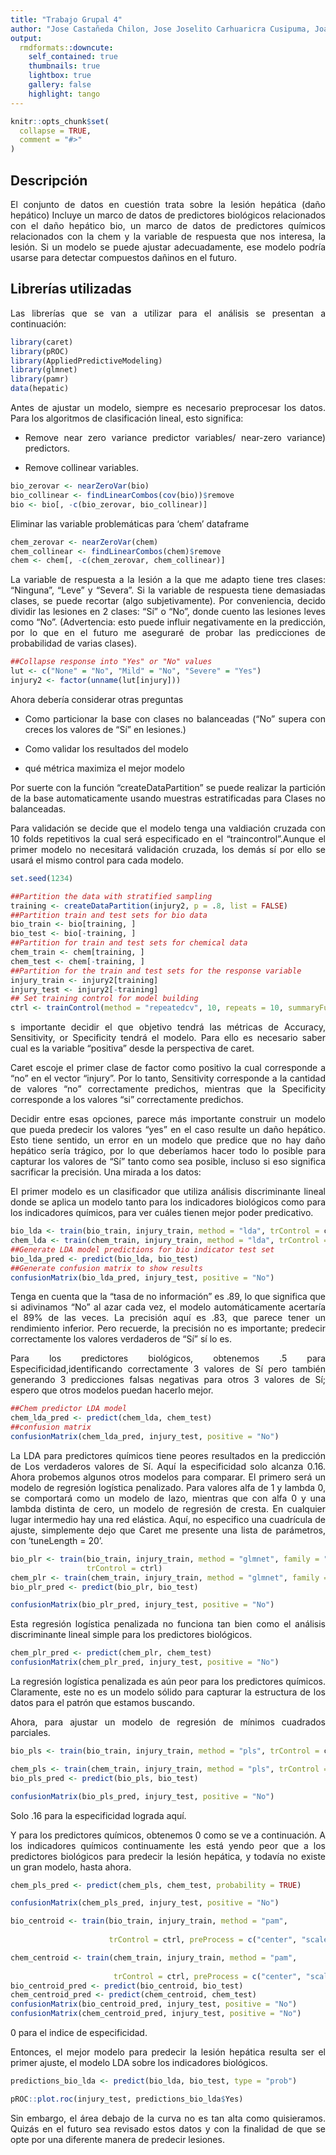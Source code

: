 ```yaml
---
title: "Trabajo Grupal 4"
author: "Jose Castañeda Chilon, Jose Joselito Carhuaricra Cusipuma, Joaquín Antonio Castañón Vilca"
output:
  rmdformats::downcute:
    self_contained: true
    thumbnails: true
    lightbox: true
    gallery: false
    highlight: tango
---
```


```r
knitr::opts_chunk$set(
  collapse = TRUE,
  comment = "#>"
)
```
## Descripción

<div style="text-align: justify"> 
El conjunto de datos en cuestión trata sobre la lesión hepática (daño hepático) Incluye un marco de datos de predictores biológicos relacionados con el daño hepático bio, un marco de datos de predictores químicos relacionados con la chem y la variable de respuesta que nos interesa, la lesión. Si un modelo se puede ajustar adecuadamente, ese modelo podría usarse para detectar compuestos dañinos en el futuro.
</div>

## Librerías utilizadas
<div style="text-align: justify"> 
Las librerías que se van a utilizar para el análisis se presentan a continuación:
</div>
```r
library(caret)
library(pROC)
library(AppliedPredictiveModeling)
library(glmnet)
library(pamr)
data(hepatic)
```

<div style="text-align: justify"> 
Antes de ajustar un modelo, siempre es necesario preprocesar los datos. Para los algoritmos de clasificación lineal, esto significa:

* Remove near zero variance predictor variables/ near-zero variance) predictors.

* Remove collinear variables.
</div>
```r
bio_zerovar <- nearZeroVar(bio)
bio_collinear <- findLinearCombos(cov(bio))$remove
bio <- bio[, -c(bio_zerovar, bio_collinear)]
```
<div style="text-align: justify"> 
Eliminar las variable problemáticas para 'chem' dataframe
</div>
```r
chem_zerovar <- nearZeroVar(chem)
chem_collinear <- findLinearCombos(chem)$remove
chem <- chem[, -c(chem_zerovar, chem_collinear)]
```
<div style="text-align: justify"> 
La variable de respuesta a la lesión a la que me adapto tiene tres clases: "Ninguna", "Leve" y "Severa". Si la variable de respuesta tiene demasiadas clases, se puede recortar (algo subjetivamente). Por conveniencia, decido dividir las lesiones en 2 clases: "Sí" o "No", donde cuento las lesiones leves como "No". (Advertencia: esto puede influir negativamente en la predicción, por lo que en el futuro me aseguraré de probar las predicciones de probabilidad de varias clases).
</div>
```r
##Collapse response into "Yes" or "No" values
lut <- c("None" = "No", "Mild" = "No", "Severe" = "Yes")
injury2 <- factor(unname(lut[injury]))
```
<div style="text-align: justify"> 
Ahora debería considerar otras preguntas

* Como particionar la base con clases no balanceadas (“No” supera con creces los valores de “Sí” en lesiones.)

* Como validar los resultados del modelo

* qué métrica maximiza el mejor modelo

Por suerte con la función "createDataPartition" se puede realizar la partición de la base automaticamente usando muestras estratificadas para Clases no balanceadas.

Para validación se decide que el modelo tenga una valdiación cruzada con 10 folds repetitivos la cual será especificado en el "traincontrol".Aunque el primer modelo no necesitará validación cruzada, los demás sí por ello se usará el mismo control para cada modelo.
</div>
```r
set.seed(1234)

##Partition the data with stratified sampling
training <- createDataPartition(injury2, p = .8, list = FALSE)
##Partition train and test sets for bio data
bio_train <- bio[training, ]
bio_test <- bio[-training, ]
##Partition for train and test sets for chemical data
chem_train <- chem[training, ]
chem_test <- chem[-training, ]
##Partition for the train and test sets for the response variable
injury_train <- injury2[training]
injury_test <- injury2[-training]
## Set training control for model building
ctrl <- trainControl(method = "repeatedcv", 10, repeats = 10, summaryFunction = twoClassSummary, classProbs = TRUE, savePredictions = TRUE)
```
<div style="text-align: justify"> 
s importante decidir el que objetivo tendrá las métricas de Accuracy, 
Sensitivity, or Specificity tendrá el modelo. Para ello es necesario saber cual es la variable "positiva" desde la perspectiva de caret.

Caret escoje el primer clase de factor como positivo la cual corresponde a "no" en el vector "injury". Por lo tanto, Sensitivity corresponde a la cantidad de  valores "no" correctamente predichos, mientras que la  Specificity corresponde a los valores "si" correctamente predichos.

Decidir entre esas opciones, parece más importante construir un modelo que  pueda predecir los valores "yes" en el caso resulte un daño hepático. Esto tiene sentido, un error en un modelo que predice que no hay daño hepático sería trágico, por lo que deberíamos hacer todo lo posible para capturar los valores de "Sí" tanto como sea posible, incluso si eso significa sacrificar la precisión. Una mirada a los datos:

El primer modelo es un clasificador que utiliza análisis discriminante lineal donde se aplica un modelo tanto para los indicadores biológicos como para los indicadores químicos, para ver cuáles tienen mejor poder predicativo.
</div>
```r
bio_lda <- train(bio_train, injury_train, method = "lda", trControl = ctrl, metric = "Spec")
chem_lda <- train(chem_train, injury_train, method = "lda", trControl = ctrl, metric = "Spec")
##Generate LDA model predictions for bio indicator test set
bio_lda_pred <- predict(bio_lda, bio_test)
##Generate confusion matrix to show results
confusionMatrix(bio_lda_pred, injury_test, positive = "No")
```
<div style="text-align: justify"> 
Tenga en cuenta que la "tasa de no información" es .89, lo que significa que si adivinamos "No" al azar cada vez, el modelo automáticamente acertaría el 89% de las veces. La precisión aquí es .83, que parece tener un rendimiento inferior. Pero recuerde, la precisión no es importante; predecir correctamente los valores verdaderos de "Sí" sí lo es.

Para los predictores biológicos, obtenemos .5 para Especificidad,identificando correctamente 3 valores de Sí pero también generando 3 predicciones falsas negativas para otros 3 valores de Sí; espero que otros modelos puedan hacerlo mejor.
</div>
```r
##Chem predictor LDA model
chem_lda_pred <- predict(chem_lda, chem_test)
##confusion matrix
confusionMatrix(chem_lda_pred, injury_test, positive = "No")
```
<div style="text-align: justify"> 
La LDA para predictores químicos tiene peores resultados en la predicción de
Los verdaderos valores de Sí. Aquí la especificidad solo alcanza 0.16. Ahora probemos algunos otros modelos para comparar. El primero será un modelo de regresión logística penalizado. Para valores alfa de 1 y lambda 0, se comportará como un modelo de lazo, mientras que con alfa 0 y una lambda distinta de cero, un modelo de regresión de cresta. En cualquier lugar intermedio hay una red elástica. Aquí, no especifico una cuadrícula de ajuste, simplemente dejo que Caret me presente una lista de parámetros, con 'tuneLength = 20'.
</div>
```r
bio_plr <- train(bio_train, injury_train, method = "glmnet", family = "binomial", metric = "Spec", tuneLength = 2,
                 trControl = ctrl)
chem_plr <- train(chem_train, injury_train, method = "glmnet", family = "binomial", metric = "Spec", tuneLength = 2, trControl = ctrl)
bio_plr_pred <- predict(bio_plr, bio_test)

confusionMatrix(bio_plr_pred, injury_test, positive = "No")
```
<div style="text-align: justify"> 
Esta regresión logística penalizada no funciona tan bien como el análisis discriminante lineal simple para los predictores biológicos.
</div>
```r
chem_plr_pred <- predict(chem_plr, chem_test)
confusionMatrix(chem_plr_pred, injury_test, positive = "No")
```
<div style="text-align: justify"> 
La regresión logística penalizada es aún peor para los predictores químicos. Claramente, este no es un modelo sólido para capturar la estructura de los datos para el patrón que estamos buscando.

Ahora, para ajustar un modelo de regresión de mínimos cuadrados parciales.
</div>
```r
bio_pls <- train(bio_train, injury_train, method = "pls", trControl = ctrl, metric = "Spec", tuneLength = 2)

chem_pls <- train(chem_train, injury_train, method = "pls", trControl = ctrl, metric = "Spec", tuneLength = 2)
bio_pls_pred <- predict(bio_pls, bio_test)

confusionMatrix(bio_pls_pred, injury_test, positive = "No")
```
<div style="text-align: justify"> 
Solo .16 para la especificidad lograda aquí.

Y para los predictores químicos, obtenemos 0 como se ve a continuación. A los indicadores químicos continuamente les está yendo peor que a los predictores biológicos para predecir la lesión hepática, y todavía no existe un gran modelo, hasta ahora.
</div>
```r
chem_pls_pred <- predict(chem_pls, chem_test, probability = TRUE)

confusionMatrix(chem_pls_pred, injury_test, positive = "No")

bio_centroid <- train(bio_train, injury_train, method = "pam",
                      
                      trControl = ctrl, preProcess = c("center", "scale"), metric = "Spec", tuneLength = 2)

chem_centroid <- train(chem_train, injury_train, method = "pam",
                       
                       trControl = ctrl, preProcess = c("center", "scale"), metric = "Spec", tuneLength = 2)
bio_centroid_pred <- predict(bio_centroid, bio_test)
chem_centroid_pred <- predict(chem_centroid, chem_test)
confusionMatrix(bio_centroid_pred, injury_test, positive = "No")
confusionMatrix(chem_centroid_pred, injury_test, positive = "No")
```
<div style="text-align: justify"> 
0 para el indice de especificidad.

Entonces, el mejor modelo para predecir la lesión hepática resulta ser el primer ajuste, el modelo LDA sobre los indicadores biológicos.
</div>
```r
predictions_bio_lda <- predict(bio_lda, bio_test, type = "prob")

pROC::plot.roc(injury_test, predictions_bio_lda$Yes)
```
<div style="text-align: justify"> 
Sin embargo, el área debajo de la curva no es tan alta como quisieramos. Quizás en el futuro sea revisado estos datos y con la finalidad de que se opte por una  diferente manera de predecir lesiones.
</div>


